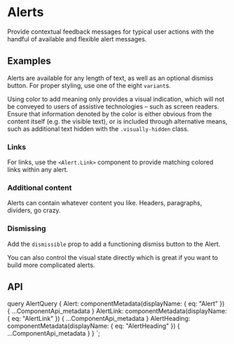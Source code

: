 


# Alerts

<p className="lead">
  Provide contextual feedback messages for typical user actions with the handful
  of available and flexible alert messages.
</p>

## Examples

Alerts are available for any length of text, as well as an optional
dismiss button. For proper styling, use one of the eight `variant`s.

<ReactPlayground codeText={Basic} />

<Callout title="Conveying meaning to assistive technologies">
  Using color to add meaning only provides a visual indication, which will not
  be conveyed to users of assistive technologies – such as screen readers.
  Ensure that information denoted by the color is either obvious from the content
  itself (e.g. the visible text), or is included through alternative means,
  such as additional text hidden with the <code>.visually-hidden</code> class.
</Callout>

### Links

For links, use the `<Alert.Link>` component to provide matching
colored links within any alert.

<ReactPlayground codeText={Link} />

### Additional content

Alerts can contain whatever content you like. Headers, paragraphs, dividers, go crazy.

<ReactPlayground codeText={AdditionalContent} />

### Dismissing

Add the `dismissible` prop to add a functioning dismiss
button to the Alert.

<ReactPlayground codeText={Dismissible} />

You can also control the visual state directly which is great if you
want to build more complicated alerts.

<ReactPlayground codeText={DismissibleControlled} />

## API

<ComponentApi metadata={props.data.Alert} />
<ComponentApi metadata={props.data.AlertHeading} exportedBy={props.data.Alert} />
<ComponentApi metadata={props.data.AlertLink} exportedBy={props.data.Alert} />

  query AlertQuery {
    Alert: componentMetadata(displayName: { eq: "Alert" }) {
      ...ComponentApi_metadata
    }
    AlertLink: componentMetadata(displayName: { eq: "AlertLink" }) {
      ...ComponentApi_metadata
    }
    AlertHeading: componentMetadata(displayName: { eq: "AlertHeading" }) {
      ...ComponentApi_metadata
    }
  }
`;
